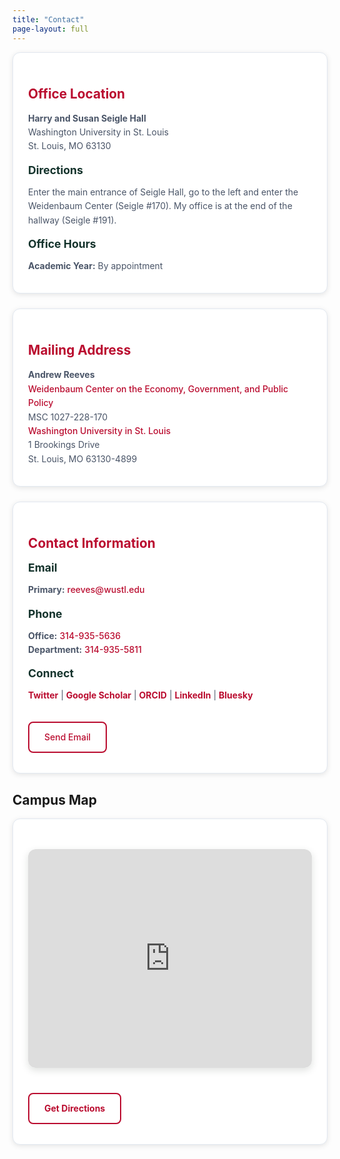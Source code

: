 ```yaml
---
title: "Contact"
page-layout: full
---
```


:::::::: grid
::::: g-col-md-8
::: content-card
## Office Location

**Harry and Susan Seigle Hall**\
Washington University in St. Louis\
St. Louis, MO 63130

### Directions

Enter the main entrance of Seigle Hall, go to the left and enter the Weidenbaum Center (Seigle #170). My office is at the end of the hallway (Seigle #191).

### Office Hours

**Academic Year:** By appointment
:::

::: content-card
## Mailing Address

**Andrew Reeves**\
[Weidenbaum Center on the Economy, Government, and Public Policy](http://wc.washu.edu)\
MSC 1027-228-170\
[Washington University in St. Louis](http://washu.edu)\
1 Brookings Drive\
St. Louis, MO 63130-4899
:::
:::::

:::: g-col-md-4
::: content-card
## Contact Information

### Email

**Primary:** [reeves@wustl.edu](mailto:reeves@wustl.edu)

### Phone

**Office:** [314-935-5636](tel:+13149355636)\
**Department:** [314-935-5811](tel:+13149355811)

### Connect

[**Twitter**](https://twitter.com/ajreeves) \| [**Google Scholar**](https://scholar.google.com/citations?user=xPSRkX4AAAAJ) \| [**ORCID**](https://orcid.org/0000-0001-7217-6601) \| [**LinkedIn**](https://www.linkedin.com/in/areeves/) \| [**Bluesky**](https://bsky.app/profile/ajreeves.bsky.social)

[Send Email](mailto:reeves@wustl.edu){.btn .btn-outline}
:::
::::
::::::::

## Campus Map

:::: content-card
::: map-container
<iframe src="https://www.google.com/maps/embed?pb=!1m18!1m12!1m3!1d3135.048724371058!2d-90.30624628466093!3d38.64734347960371!2m3!1f0!2f0!3f0!3m2!1i1024!2i768!4f13.1!3m3!1m2!1s0x87d8b53c0a6e144b%3A0xc07c870c0d084b6f!2sHarry%20and%20Susan%20Seigle%20Hall!5e0!3m2!1sen!2sus!4v1707505600000" width="600" height="450" style="border:0" allowfullscreen loading="lazy">
</iframe>
:::

[**Get Directions**](https://maps.google.com/maps?q=Harry+and+Susan+Seigle+Hall,+Washington+University+in+St.+Louis,+St.+Louis,+MO){.btn .btn-outline}
::::

```{=html}
<style>
/* Map styling */
.map-container {
  margin: 1.5rem 0;
  border-radius: 12px;
  overflow: hidden;
  box-shadow: 0 4px 12px rgba(45, 62, 47, 0.15);
}

.map-container iframe {
  width: 100%;
  height: 350px;
  border: none;
  border-radius: 12px;
}

/* Contact page styling */
.content-card {
  background: #ffffff;
  border: 1px solid #e2e8f0;
  border-radius: 12px;
  padding: 1.5rem;
  margin-bottom: 1.5rem;
  box-shadow: 0 2px 8px rgba(0, 0, 0, 0.1);
  transition: all 0.3s ease;
}

.content-card:hover {
  transform: translateY(-2px);
  box-shadow: 0 4px 16px rgba(0, 0, 0, 0.15);
}

.content-card h2 {
  color: #BA0C2F;
  margin-bottom: 1rem;
  font-size: 1.3rem;
}

.content-card h3 {
  color: #13322B;
  margin-bottom: 0.5rem;
  margin-top: 1rem;
  font-size: 1.1rem;
}

.content-card p {
  color: #4a5568;
  margin-bottom: 0.5rem;
  line-height: 1.6;
}

.content-card a {
  color: #BA0C2F;
  text-decoration: none;
  font-weight: 500;
}

.content-card a:hover {
  color: #13322B;
  text-decoration: underline;
}

/* Button styling */
.btn {
  display: inline-block;
  padding: 0.75rem 1.5rem;
  border-radius: 8px;
  text-decoration: none;
  font-weight: 600;
  text-align: center;
  transition: all 0.3s ease;
  border: 2px solid transparent;
  margin-top: 1rem;
}

.btn-primary {
  background-color: #BA0C2F;
  color: white;
}

.btn-primary:hover {
  background-color: #13322B;
  transform: translateY(-1px);
  box-shadow: 0 4px 12px rgba(186, 12, 47, 0.3);
}

.btn-outline {
  background-color: transparent;
  color: #BA0C2F;
  border-color: #BA0C2F;
}

.btn-outline:hover {
  background-color: #BA0C2F;
  color: white;
  transform: translateY(-1px);
}

/* Responsive adjustments */
@media (max-width: 768px) {
  .content-card {
    padding: 1rem;
    margin-bottom: 1rem;
  }
  
  .map-container iframe {
    height: 250px;
  }
  
  .btn {
    width: 100%;
    padding: 1rem;
  }
  
  /* Stack grid on mobile */
  .grid {
    display: block !important;
  }
  
  .g-col-md-8,
  .g-col-md-4 {
    width: 100% !important;
  }
}
</style>
```